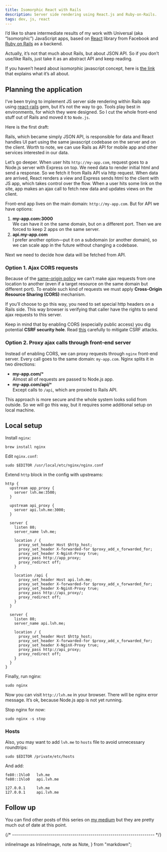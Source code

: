 ```yaml
---
title: Isomorphic React with Rails
description: Server side rendering using React.js and Ruby-on-Rails.
tags: dev, js, react
---
```


I’d like to share intermediate results of my work with Universal (aka “Isomorphic”) JavaScript apps, based on [React](http://facebook.github.io/react/) library from Facebook and [Ruby on Rails](http://rubyonrails.org) as a backend.

<Note>
  Actually, it’s not that much about Rails, but about JSON API. So if you don’t use/like Rails, just take it as an abstract API and keep reading.
</Note>

If you haven’t heard about isomorphic javascript concept, here is [the link](http://nerds.airbnb.com/isomorphic-javascript-future-web-apps) that explains what it’s all about.

## Planning the application
I’ve been trying to implement JS server side rendering within Rails app using [react-rails](https://github.com/reactjs/react-rails) gem, but it’s not the way to go. Tools play best in environments, for which they were designed. So I cut the whole front-end stuff out of Rails and moved it to `Node.js`.

Here is the first draft:

<InlineImage
  src={draftImage}
  placement="fill"
  caption="First draft"
/>

Rails, which became simply JSON API, is responsible for data and React handles UI part using the same javascript codebase on the server and on the client. Worth to note, we can use Rails as API for mobile app and other services interested in our data.

Let’s go deeper. When user hits `http://my-app.com`, request goes to a Node.js server with Express on top. We need data to render initial html and send a response. So we fetch it from Rails API via http request. When data are arrived, React renders a view and Express sends html to the client with JS app, which takes control over the flow. When a user hits some link on the site, app makes an ajax call to fetch new data and updates views on the client.

Front-end app lives on the main domain: `http://my-app.com`. But for API we have options:

1. **my-app.com:3000**
    <br />
    We can have it on the same domain, but on a different port. Then we are
    forced to keep 2 apps on the same server.
1. **api.my-app.com**
    <br />
    I prefer another option—put it on a subdomain (or another domain), so we
    can scale app in the future without changing a codebase.

Next we need to decide how data will be fetched from API.

### Option 1. Ajax CORS requests

<InlineImage
  src={corsImage}
  placement="bleed"
  caption="CORS"
/>

Because of the [same-origin policy](https://developer.mozilla.org/en-US/docs/Web/Security/Same-origin_policy) we can’t make ajax requests from one location to another (even if a target resource on the same domain but different port). To enable such kind of requests we must apply **Cross-Origin Resource Sharing (CORS)** mechanism.

If you’ll choose to go this way, you need to set special http headers on a Rails side. This way browser is verifying that caller have the rights to send ajax requests to this server.

Keep in mind that by enabling CORS (especially public access) you dig potential **CSRF security hole**. Read [this](https://github.com/pillarjs/understanding-csrf) carefully to mitigate CSRF attacks.

### Option 2. Proxy ajax calls through front-end server

<InlineImage
  src={proxyImage}
  placement="bleed"
  caption="Proxy"
/>

Instead of enabling CORS, we can proxy requests through `nginx` front-end server. Every call goes to the same domain: `my-app.com`. Nginx splits it in two directions:

- **my-app.com/***
  <br />
  Almost all of requests are passed to Node.js app.
- **my-app.com/api/***
  <br />
  Except calls to `/api`, which are proxied to Rails API.

This approach is more secure and the whole system looks solid from outside. So we will go this way, but it requires some additional setup on local machine.

## Local setup
Install `nginx`:

```shell
brew install nginx
```

Edit `nginx.conf`:

```shell
sudo $EDITOR /usr/local/etc/nginx/nginx.conf
```

Extend `http` block in the config with upstreams:

```nginx
http {
  upstream app_proxy {
    server lvh.me:3500;
  }

  upstream api_proxy {
    server api.lvh.me:3000;
  }

  server {
    listen 80;
    server_name lvh.me;

    location / {
      proxy_set_header Host $http_host;
      proxy_set_header X-forwarded-for $proxy_add_x_forwarded_for;
      proxy_set_header X-NginX-Proxy true;
      proxy_pass http://app_proxy;
      proxy_redirect off;
    }

    location /api {
      proxy_set_header Host api.lvh.me;
      proxy_set_header X-forwarded-for $proxy_add_x_forwarded_for;
      proxy_set_header X-NginX-Proxy true;
      proxy_pass http://api_proxy/;
      proxy_redirect off;
    }
  }

  server {
    listen 80;
    server_name api.lvh.me;

    location / {
      proxy_set_header Host $http_host;
      proxy_set_header X-forwarded-for $proxy_add_x_forwarded_for;
      proxy_set_header X-NginX-Proxy true;
      proxy_pass http://api_proxy;
      proxy_redirect off;
    }
  }
}
```

Finally, run nginx:

```shell
sudo nginx
```

Now you can visit `http://lvh.me` in your browser. There will be nginx error message. It’s ok, because Node.js app is not yet running.

Stop nginx for now:

```shell
sudo nginx -s stop
```

### Hosts
Also, you may want to add `lvh.me` to `hosts` file to avoid unnecessary roundtrips:

```shell
sudo $EDITOR /private/etc/hosts
```

And add:

```
fe80::1%lo0   lvh.me
fe80::1%lo0   api.lvh.me

127.0.0.1     lvh.me
127.0.0.1     api.lvh.me
```

## Follow up
You can find other posts of this series on [my medium](https://medium.com/@alexfedoseev) but they are pretty much out of date at this point.


{/* ----------------------------------------------------------------------- */}

  inlineImage as InlineImage,
  note as Note,
} from "markdown";

